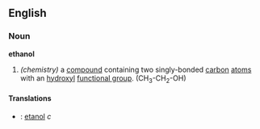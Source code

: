 ==English==
{{wikipedia}}
===Noun===
''' ethanol '''
# ''(chemistry)'' a [[compound]] containing two singly-bonded [[carbon]] [[atom]]s with an [[hydroxyl]] [[functional group]]. (CH<sub>3</sub>-CH<sub>2</sub>-OH)

====Translations====
*{{sv}}: [[etanol]] ''c''